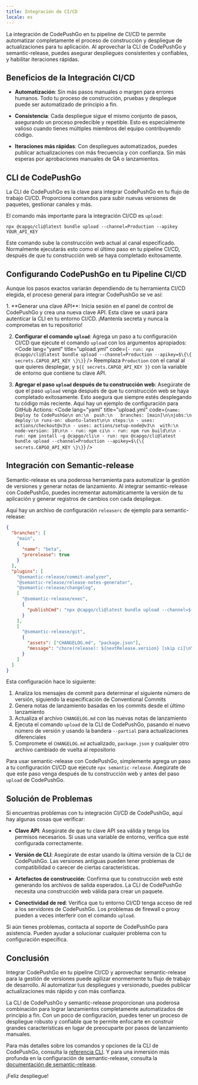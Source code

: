```yaml
---
title: Integración de CI/CD
locale: es
---
```



La integración de CodePushGo en tu pipeline de CI/CD te permite automatizar completamente el proceso de construcción y despliegue de actualizaciones para tu aplicación. Al aprovechar la CLI de CodePushGo y semantic-release, puedes asegurar despliegues consistentes y confiables, y habilitar iteraciones rápidas.

## Beneficios de la Integración CI/CD

- **Automatización**: Sin más pasos manuales o margen para errores humanos. Todo tu proceso de construcción, pruebas y despliegue puede ser automatizado de principio a fin.

- **Consistencia**: Cada despliegue sigue el mismo conjunto de pasos, asegurando un proceso predecible y repetible. Esto es especialmente valioso cuando tienes múltiples miembros del equipo contribuyendo código.

- **Iteraciones más rápidas**: Con despliegues automatizados, puedes publicar actualizaciones con más frecuencia y con confianza. Sin más esperas por aprobaciones manuales de QA o lanzamientos.

## CLI de CodePushGo

La CLI de CodePushGo es la clave para integrar CodePushGo en tu flujo de trabajo CI/CD. Proporciona comandos para subir nuevas versiones de paquetes, gestionar canales y más.

El comando más importante para la integración CI/CD es `upload`:

```shell
npx @capgo/cli@latest bundle upload --channel=Production --apikey YOUR_API_KEY
```

Este comando sube la construcción web actual al canal especificado. Normalmente ejecutarás esto como el último paso en tu pipeline CI/CD, después de que tu construcción web se haya completado exitosamente.

## Configurando CodePushGo en tu Pipeline CI/CD

Aunque los pasos exactos variarán dependiendo de tu herramienta CI/CD elegida, el proceso general para integrar CodePushGo se ve así:

<Steps>
1. **Generar una clave API**: Inicia sesión en el panel de control de CodePushGo y crea una nueva clave API. Esta clave se usará para autenticar la CLI en tu entorno CI/CD. ¡Mantenla secreta y nunca la comprometas en tu repositorio!

2. **Configurar el comando `upload`**: Agrega un paso a tu configuración CI/CD que ejecute el comando `upload` con los argumentos apropiados: <Code lang="yaml" title="upload.yml" code={`- run: npx @capgo/cli@latest bundle upload --channel=Production --apikey=$\{\{ secrets.CAPGO_API_KEY \}\}`} />
Reemplaza `Production` con el canal al que quieres desplegar, y `${{ secrets.CAPGO_API_KEY }}` con la variable de entorno que contiene tu clave API.

3. **Agregar el paso `upload` después de tu construcción web**: Asegúrate de que el paso `upload` venga después de que tu construcción web se haya completado exitosamente. Esto asegura que siempre estés desplegando tu código más reciente.
  Aquí hay un ejemplo de configuración para GitHub Actions: <Code lang="yaml" title="upload.yml" code={`name: Deploy to CodePushGo\n on:\n  push:\n   branches: [main]\n\njobs:\n deploy:\n runs-on: ubuntu-latest\n\n steps:\n - uses: actions/checkout@v3\n - uses: actions/setup-node@v3\n  with:\n   node-version: 18\n\n - run: npm ci\n - run: npm run build\n\n - run: npm install -g @capgo/cli\n - run: npx @capgo/cli@latest bundle upload --channel=Production --apikey=$\{\{ secrets.CAPGO_API_KEY \}\}`} />

</Steps>

## Integración con Semantic-release

Semantic-release es una poderosa herramienta para automatizar la gestión de versiones y generar notas de lanzamiento. Al integrar semantic-release con CodePushGo, puedes incrementar automáticamente la versión de tu aplicación y generar registros de cambios con cada despliegue.

Aquí hay un archivo de configuración `releaserc` de ejemplo para semantic-release:

```json
{
  "branches": [
    "main",
    {
      "name": "beta",
      "prerelease": true
    }
  ],
  "plugins": [
    "@semantic-release/commit-analyzer",
    "@semantic-release/release-notes-generator",
    "@semantic-release/changelog",
    [
      "@semantic-release/exec",
      {
        "publishCmd": "npx @capgo/cli@latest bundle upload --channel=${nextRelease.channel} --apikey YOUR_API_KEY --partial"
      }
    ],
    [
      "@semantic-release/git",
      {
        "assets": ["CHANGELOG.md", "package.json"],
        "message": "chore(release): ${nextRelease.version} [skip ci]\n\n${nextRelease.notes}"
      }
    ]
  ]
}
```

Esta configuración hace lo siguiente:

1. Analiza los mensajes de commit para determinar el siguiente número de versión, siguiendo la especificación de Conventional Commits
2. Genera notas de lanzamiento basadas en los commits desde el último lanzamiento
3. Actualiza el archivo `CHANGELOG.md` con las nuevas notas de lanzamiento
4. Ejecuta el comando `upload` de la CLI de CodePushGo, pasando el nuevo número de versión y usando la bandera `--partial` para actualizaciones diferenciales
5. Compromete el `CHANGELOG.md` actualizado, `package.json` y cualquier otro archivo cambiado de vuelta al repositorio

Para usar semantic-release con CodePushGo, simplemente agrega un paso a tu configuración CI/CD que ejecute `npx semantic-release`. Asegúrate de que este paso venga después de tu construcción web y antes del paso `upload` de CodePushGo.

## Solución de Problemas

Si encuentras problemas con tu integración CI/CD de CodePushGo, aquí hay algunas cosas que verificar:

- **Clave API**: Asegúrate de que tu clave API sea válida y tenga los permisos necesarios. Si usas una variable de entorno, verifica que esté configurada correctamente.

- **Versión de CLI**: Asegúrate de estar usando la última versión de la CLI de CodePushGo. Las versiones antiguas pueden tener problemas de compatibilidad o carecer de ciertas características.

- **Artefactos de construcción**: Confirma que tu construcción web esté generando los archivos de salida esperados. La CLI de CodePushGo necesita una construcción web válida para crear un paquete.

- **Conectividad de red**: Verifica que tu entorno CI/CD tenga acceso de red a los servidores de CodePushGo. Los problemas de firewall o proxy pueden a veces interferir con el comando `upload`.

Si aún tienes problemas, contacta al soporte de CodePushGo para asistencia. Pueden ayudar a solucionar cualquier problema con tu configuración específica.

## Conclusión

Integrar CodePushGo en tu pipeline CI/CD y aprovechar semantic-release para la gestión de versiones puede agilizar enormemente tu flujo de trabajo de desarrollo. Al automatizar tus despliegues y versionado, puedes publicar actualizaciones más rápido y con más confianza.

La CLI de CodePushGo y semantic-release proporcionan una poderosa combinación para lograr lanzamientos completamente automatizados de principio a fin. Con un poco de configuración, puedes tener un proceso de despliegue robusto y confiable que te permite enfocarte en construir grandes características en lugar de preocuparte por pasos de lanzamiento manuales.

Para más detalles sobre los comandos y opciones de la CLI de CodePushGo, consulta la [referencia CLI](/docs/cli/overview). Y para una inmersión más profunda en la configuración de semantic-release, consulta la [documentación de semantic-release](https://github.com/semantic-release/semantic-release).

¡Feliz despliegue!
